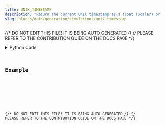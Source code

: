 ```yaml
---
title: UNIX_TIMESTAMP
description: "Return the current UNIX timestamp as a float (Scalar) or array (Vector) with length equal to 1."
slug: blocks/data/generation/simulations/unix-timestamp
---
```


{/* DO NOT EDIT THIS FILE! IT IS BEING AUTO GENERATED */}
{/* PLEASE REFER TO THE CONTRIBUTION GUIDE ON THE DOCS PAGE */}


<PythonDocsDisplay docstring={docstring} />
<details>
<summary>Python Code</summary>



<Code code={pythonCode} lang="py" wrap theme="dracula" />

[Find this Flojoy Block on GitHub](https://github.com/flojoy-ai/blocks/blob/main/blocks/DATA/GENERATION/SIMULATIONS/UNIX_TIMESTAMP/UNIX_TIMESTAMP.py)

</details>

## Example


<GetHelpWidget />


<AppDisplay app={app} blockName="UNIX_TIMESTAMP" client:visible />


<Example />

{/* DO NOT EDIT THIS FILE! IT IS BEING AUTO GENERATED */}
{/* PLEASE REFER TO THE CONTRIBUTION GUIDE ON THE DOCS PAGE */}
